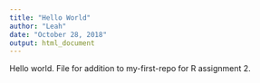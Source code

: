 ---
title: "Hello World"
author: "Leah"
date: "October 28, 2018"
output: html_document
---
Hello world.
File for addition to my-first-repo for R assignment 2.
